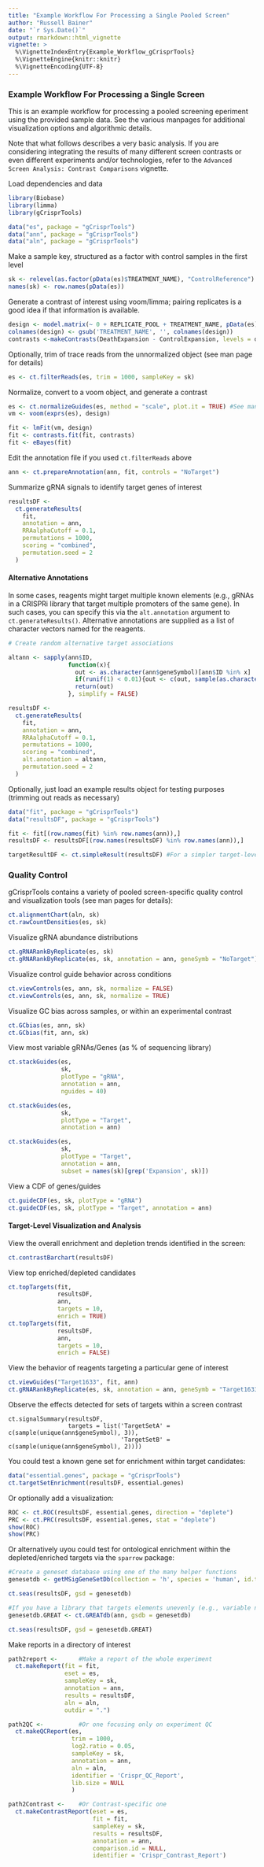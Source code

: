```yaml
---
title: "Example Workflow For Processing a Single Pooled Screen"
author: "Russell Bainer"
date: "`r Sys.Date()`"
output: rmarkdown::html_vignette
vignette: >
  %\VignetteIndexEntry{Example_Workflow_gCrisprTools}
  %\VignetteEngine{knitr::knitr}
  %\VignetteEncoding{UTF-8}
---
```


### Example Workflow For Processing a Single Screen

This is an example workflow for processing a pooled screening eperiment using the provided sample data. See the various manpages for additional visualization options and algorithmic details. 

Note that what follows describes a very basic analysis. If you are considering integrating the results of many different screen contrasts or even different experiments and/or technologies, refer to the `Advanced Screen Analysis: Contrast Comparisons` vignette. 

Load dependencies and data
```r
library(Biobase)
library(limma)
library(gCrisprTools)

data("es", package = "gCrisprTools")
data("ann", package = "gCrisprTools")
data("aln", package = "gCrisprTools")
```

Make a sample key, structured as a factor with control samples in the first level
```r
sk <- relevel(as.factor(pData(es)$TREATMENT_NAME), "ControlReference")
names(sk) <- row.names(pData(es))
```

Generate a contrast of interest using voom/limma; pairing replicates is a good idea if that information is available. 
```r
design <- model.matrix(~ 0 + REPLICATE_POOL + TREATMENT_NAME, pData(es))
colnames(design) <- gsub('TREATMENT_NAME', '', colnames(design))
contrasts <-makeContrasts(DeathExpansion - ControlExpansion, levels = design)
```

Optionally, trim of trace reads from the unnormalized object (see man page for details)
```r
es <- ct.filterReads(es, trim = 1000, sampleKey = sk)
```

Normalize, convert to a voom object, and generate a contrast
```r
es <- ct.normalizeGuides(es, method = "scale", plot.it = TRUE) #See man page for other options
vm <- voom(exprs(es), design)

fit <- lmFit(vm, design)
fit <- contrasts.fit(fit, contrasts)
fit <- eBayes(fit)
```

Edit the annotation file if you used `ct.filterReads` above
```r
ann <- ct.prepareAnnotation(ann, fit, controls = "NoTarget")
```

Summarize gRNA signals to identify target genes of interest

```r
resultsDF <-
  ct.generateResults(
    fit,
    annotation = ann,
    RRAalphaCutoff = 0.1,
    permutations = 1000,
    scoring = "combined", 
    permutation.seed = 2
  )
```

#### Alternative Annotations

In some cases, reagents might target multiple known elements (e.g., gRNAs in a CRISPRi library that target multiple promoters of the same gene). In such cases, you can specify this via the `alt.annotation` argument to `ct.generateResults()`. Alternative annotations are supplied as a list of character vectors named for the reagents.

```r

# Create random alternative target associations 

altann <- sapply(ann$ID, 
                 function(x){
                   out <- as.character(ann$geneSymbol)[ann$ID %in% x]
                   if(runif(1) < 0.01){out <- c(out, sample(as.character(ann$geneSymbol), size = 1))}
                   return(out)
                 }, simplify = FALSE)

resultsDF <-
  ct.generateResults(
    fit,
    annotation = ann,
    RRAalphaCutoff = 0.1,
    permutations = 1000,
    scoring = "combined", 
    alt.annotation = altann,
    permutation.seed = 2
  )
```


Optionally, just load an example results object for testing purposes (trimming out reads as necessary)
```r
data("fit", package = "gCrisprTools")
data("resultsDF", package = "gCrisprTools")

fit <- fit[(row.names(fit) %in% row.names(ann)),]
resultsDF <- resultsDF[(row.names(resultsDF) %in% row.names(ann)),]

targetResultDF <- ct.simpleResult(resultsDF) #For a simpler target-level result object
```

### Quality Control

gCrisprTools contains a variety of pooled screen-specific quality control and visualization tools (see man pages for details):
```r
ct.alignmentChart(aln, sk)
ct.rawCountDensities(es, sk)
```

Visualize gRNA abundance distributions
```r
ct.gRNARankByReplicate(es, sk) 
ct.gRNARankByReplicate(es, sk, annotation = ann, geneSymb = "NoTarget")  #Show locations of NTC gRNAs
```

Visualize control guide behavior across conditions
```r
ct.viewControls(es, ann, sk, normalize = FALSE)
ct.viewControls(es, ann, sk, normalize = TRUE)
```

Visualize GC bias across samples, or within an experimental contrast
```r
ct.GCbias(es, ann, sk)
ct.GCbias(fit, ann, sk)
```

View most variable gRNAs/Genes (as % of sequencing library)
```r
ct.stackGuides(es,
               sk,
               plotType = "gRNA",
               annotation = ann,
               nguides = 40)
```

```r
ct.stackGuides(es, 
               sk, 
               plotType = "Target", 
               annotation = ann)
```

```r
ct.stackGuides(es,
               sk,
               plotType = "Target",
               annotation = ann,
               subset = names(sk)[grep('Expansion', sk)])
```
               
               
View a CDF of genes/guides
```r
ct.guideCDF(es, sk, plotType = "gRNA")
ct.guideCDF(es, sk, plotType = "Target", annotation = ann)
```

#### Target-Level Visualization and Analysis

View the overall enrichment and depletion trends identified in the screen: 
```r
ct.contrastBarchart(resultsDF)
```

View top enriched/depleted candidates
```r
ct.topTargets(fit,
              resultsDF,
              ann,
              targets = 10,
              enrich = TRUE)
ct.topTargets(fit,
              resultsDF,
              ann,
              targets = 10,
              enrich = FALSE)
```

View the behavior of reagents targeting a particular gene of interest
```r
ct.viewGuides("Target1633", fit, ann)
ct.gRNARankByReplicate(es, sk, annotation = ann, geneSymb = "Target1633")
```

Observe the effects detected for sets of targets within a screen contrast
```r.
ct.signalSummary(resultsDF,
                 targets = list('TargetSetA' = c(sample(unique(ann$geneSymbol), 3)),
                                'TargetSetB' = c(sample(unique(ann$geneSymbol), 2))))
```

You could test a known gene set for enrichment within target candidates:
```r
data("essential.genes", package = "gCrisprTools")
ct.targetSetEnrichment(resultsDF, essential.genes)
```

Or optionally add a visualization:
```r

ROC <- ct.ROC(resultsDF, essential.genes, direction = "deplete")
PRC <- ct.PRC(resultsDF, essential.genes, stat = "deplete")
show(ROC)
show(PRC)
```

Or alternatively uyou could test for ontological enrichment within the depleted/enriched targets via the `sparrow` package: 
```r
#Create a geneset database using one of the many helper functions
genesetdb <- getMSigGeneSetDb(collection = 'h', species = 'human', id.type = 'entrez')

ct.seas(resultsDF, gsd = genesetdb)

#If you have a library that targets elements unevenly (e.g., variable numbers of elements/promoters per genes), you can conform it via GREAT
genesetdb.GREAT <- ct.GREATdb(ann, gsdb = genesetdb)

ct.seas(resultsDF, gsd = genesetdb.GREAT)
```

Make reports in a directory of interest
```r
path2report <-      #Make a report of the whole experiment
  ct.makeReport(fit = fit, 
                eset = es, 
                sampleKey = sk, 
                annotation = ann, 
                results = resultsDF, 
                aln = aln, 
                outdir = ".") 

path2QC <-          #Or one focusing only on experiment QC
  ct.makeQCReport(es, 
                  trim = 1000, 
                  log2.ratio = 0.05, 
                  sampleKey = sk, 
                  annotation = ann, 
                  aln = aln, 
                  identifier = 'Crispr_QC_Report',
                  lib.size = NULL
                  )                

path2Contrast <-    #Or Contrast-specific one
  ct.makeContrastReport(eset = es, 
                        fit = fit, 
                        sampleKey = sk, 
                        results = resultsDF, 
                        annotation = ann, 
                        comparison.id = NULL, 
                        identifier = 'Crispr_Contrast_Report')            
```



